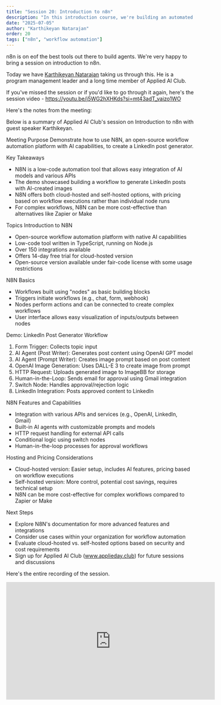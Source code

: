 ```yaml
---
title: "Session 20: Introduction to n8n"
description: "In this introduction course, we're building an automated linkedin post generator using n8n"
date: "2025-07-05"
author: "Karthikeyan Natarajan"
order: 20
tags: ["n8n", "workflow automation"]
---
```


n8n is on eof the best tools out there to build agents. We're very happy to bring a session on introduction to n8n.

Today we have [Karthikeyan Natarajan](https://www.linkedin.com/in/karthiknitt/) taking us through this. He is a program management leader and a long time member of Applied AI Club.

If you've missed the session or if you'd like to go through it again, here's the session video - https://youtu.be/j5WG2hXHKds?si=mt43adT_vaizo1WO

Here's the notes from the meeting: 

Below is a summary of Applied AI Club's session on Introduction to n8n with guest speaker Karthikeyan. 

Meeting Purpose
Demonstrate how to use N8N, an open-source workflow automation platform with AI capabilities, to create a LinkedIn post generator.

Key Takeaways
- N8N is a low-code automation tool that allows easy integration of AI models and various APIs
- The demo showcased building a workflow to generate LinkedIn posts with AI-created images
- N8N offers both cloud-hosted and self-hosted options, with pricing based on workflow executions rather than individual node runs
- For complex workflows, N8N can be more cost-effective than alternatives like Zapier or Make

Topics
Introduction to N8N
- Open-source workflow automation platform with native AI capabilities
- Low-code tool written in TypeScript, running on Node.js
- Over 150 integrations available
- Offers 14-day free trial for cloud-hosted version
- Open-source version available under fair-code license with some usage restrictions

N8N Basics
- Workflows built using "nodes" as basic building blocks
- Triggers initiate workflows (e.g., chat, form, webhook)
- Nodes perform actions and can be connected to create complex workflows
- User interface allows easy visualization of inputs/outputs between nodes

Demo: LinkedIn Post Generator Workflow
1.  Form Trigger: Collects topic input
2.  AI Agent (Post Writer): Generates post content using OpenAI GPT model
3.  AI Agent (Prompt Writer): Creates image prompt based on post content
4.  OpenAI Image Generation: Uses DALL-E 3 to create image from prompt
5.  HTTP Request: Uploads generated image to ImageBB for storage
6.  Human-in-the-Loop: Sends email for approval using Gmail integration
7.  Switch Node: Handles approval/rejection logic
8.  LinkedIn Integration: Posts approved content to LinkedIn

N8N Features and Capabilities
- Integration with various APIs and services (e.g., OpenAI, LinkedIn, Gmail)
- Built-in AI agents with customizable prompts and models
- HTTP request handling for external API calls
- Conditional logic using switch nodes
- Human-in-the-loop processes for approval workflows

Hosting and Pricing Considerations
- Cloud-hosted version: Easier setup, includes AI features, pricing based on workflow executions
- Self-hosted version: More control, potential cost savings, requires technical setup
- N8N can be more cost-effective for complex workflows compared to Zapier or Make

Next Steps
- Explore N8N's documentation for more advanced features and integrations
- Consider use cases within your organization for workflow automation
- Evaluate cloud-hosted vs. self-hosted options based on security and cost requirements
- Sign up for Applied AI Club (www.applieday.club) for future sessions and discussions

Here's the entire recording of the session.

<div style={{ display: 'flex', justifyContent: 'center', margin: '2rem 0' }}>
  <iframe 
    width="560" 
    height="315" 
    src="https://www.youtube.com/embed/j5WG2hXHKds" 
    title="Applied AI Session 20: Introduction to n8n" 
    frameBorder="0" 
    allow="accelerometer; autoplay; clipboard-write; encrypted-media; gyroscope; picture-in-picture" 
    allowFullScreen
  ></iframe>
</div>
